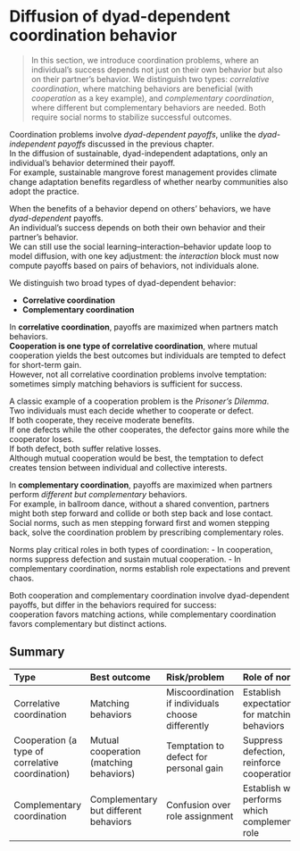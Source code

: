# Diffusion of dyad-dependent coordination behavior

> In this section, we introduce coordination problems, where an individual's success depends not just on their own behavior but also on their partner's behavior. We distinguish two types: *correlative coordination*, where matching behaviors are beneficial (with *cooperation* as a key example), and *complementary coordination*, where different but complementary behaviors are needed. Both require social norms to stabilize successful outcomes.

Coordination problems involve *dyad-dependent payoffs*, unlike the *dyad-independent payoffs* discussed in the previous chapter.  
In the diffusion of sustainable, dyad-independent adaptations, only an individual's behavior determined their payoff.  
For example, sustainable mangrove forest management provides climate change adaptation benefits regardless of whether nearby communities also adopt the practice.

When the benefits of a behavior depend on others' behaviors, we have *dyad-dependent* payoffs.  
An individual's success depends on both their own behavior and their partner's behavior.  
We can still use the social learning–interaction–behavior update loop to model diffusion, with one key adjustment: the *interaction* block must now compute payoffs based on pairs of behaviors, not individuals alone.

We distinguish two broad types of dyad-dependent behavior:

- **Correlative coordination**  
- **Complementary coordination**

In **correlative coordination**, payoffs are maximized when partners match behaviors.  
**Cooperation is one type of correlative coordination**, where mutual cooperation yields the best outcomes but individuals are tempted to defect for short-term gain.  
However, not all correlative coordination problems involve temptation: sometimes simply matching behaviors is sufficient for success.

A classic example of a cooperation problem is the *Prisoner's Dilemma*.  
Two individuals must each decide whether to cooperate or defect.  
If both cooperate, they receive moderate benefits.  
If one defects while the other cooperates, the defector gains more while the cooperator loses.  
If both defect, both suffer relative losses.  
Although mutual cooperation would be best, the temptation to defect creates tension between individual and collective interests.

In **complementary coordination**, payoffs are maximized when partners perform *different but complementary* behaviors.  
For example, in ballroom dance, without a shared convention, partners might both step forward and collide or both step back and lose contact.  
Social norms, such as men stepping forward first and women stepping back, solve the coordination problem by prescribing complementary roles.

Norms play critical roles in both types of coordination:
- In cooperation, norms suppress defection and sustain mutual cooperation.
- In complementary coordination, norms establish role expectations and prevent chaos.

Both cooperation and complementary coordination involve dyad-dependent payoffs, but differ in the behaviors required for success:  
cooperation favors matching actions, while complementary coordination favors complementary but distinct actions.

## Summary

| Type | Best outcome | Risk/problem | Role of norms |
|:---|:---|:---|:---|
| Correlative coordination | Matching behaviors | Miscoordination if individuals choose differently | Establish expectations for matching behaviors |
| Cooperation (a type of correlative coordination) | Mutual cooperation (matching behaviors) | Temptation to defect for personal gain | Suppress defection, reinforce cooperation |
| Complementary coordination | Complementary but different behaviors | Confusion over role assignment | Establish who performs which complementary role |


